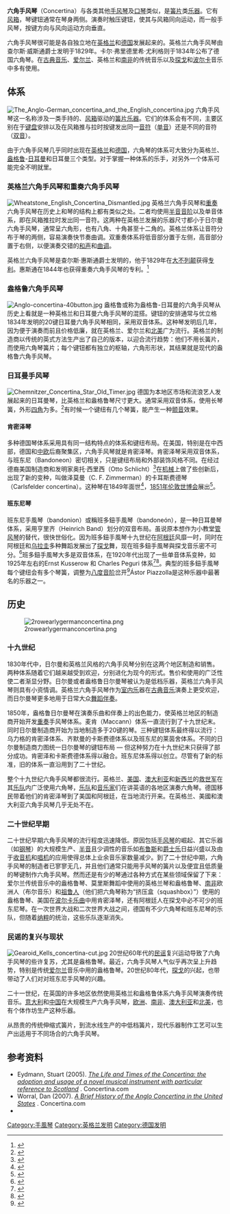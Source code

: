{{refimprove|time=2015-07-06T18:04:56+00:00}}
'''六角手风琴'''（Concertina）与各类其他[[手风琴|手风琴]]及[[口琴|口琴]]类似，是[[簧片|簧片]]类[[乐器|乐器]]。它有[[风箱|风箱]]，琴键钮通常在琴身两侧。演奏时触压键钮，使其与风箱同向运动，而一般手风琴，按键方向与风向运动方向垂直。

六角手风琴很可能是各自独立地在[[英格兰|英格兰]]和[[德国|德国]]发展起来的。英格兰六角手风琴由查尔斯·威斯通爵士发明于1829年。卡尔·弗里德里希·尤利格则于1834年公布了德国六角琴。在[[古典音乐|古典音乐]]、[[爱尔兰|爱尔兰]]、英格兰和[[南非|南非]]的传统音乐以及[[探戈|探戈]]和[[波尔卡|波尔卡]]音乐中多有使用。

== 体系 ==
[[File:The_Anglo-German_concertina_and_the_English_concertina.jpg|right]]
六角手风琴这一名称涉及一类手持的、[[风箱|风箱]]驱动的[[簧片乐器|簧片乐器]]。它们的体系会有不同，主要区别在于[[键盘|键盘]]安排以及在风箱推与拉时按键发出同一[[音符|音符]]（[[单音|单音]]）还是不同的音符（[[双音|双音]]）。  

由于六角手风琴几乎同时出现在[[英格兰|英格兰]]和[[德国|德国]]，六角琴的体系可大致分为英格兰、[[盎格鲁|盎格鲁]]-[[日耳曼|日耳曼]]和日耳曼三个类型。对于掌握一种体系的乐手，对另外一个体系可能完全不明就里。

=== 英格兰六角手风琴和重奏六角手风琴 ===
[[File:Wheatstone_English_Concertina_Dismantled.jpg|right]]
英格兰六角手风琴和[[重奏|重奏]]六角手风琴在历史上和琴的结构上都有类似之处。二者均使用[[半音音阶|半音音阶]]以及单音体系，即在风箱推拉时发出同一音符。这两种在英格兰发展的乐器尺寸都小于日尔曼六角手风琴，通常呈六角形，也有八角、十角甚至十二角的。英格兰体系让音符分布于琴的两侧，容易演奏快节奏曲调。双重奏体系将低音部分置于左侧，高音部分置于右侧，以便演奏交错的[[和声|和声]]和[[曲调|曲调]]。 

英格兰六角手风琴是查尔斯·惠斯通爵士发明的，他于1829年在[[大不列颠|大不列颠]]获得[[专利|专利]]。惠斯通在1844年也获得重奏六角手风琴的专利。<ref name="Meyerbeer2002">{{cite book|author=Giacomo Meyerbeer|title=The Diaries of Giacomo Meyerbeer: The years of celebrity, 1850-1856|url=http://books.google.com/books?id=NyPsNbLpntEC&pg=PA138|date=1 January 2002|publisher=Fairleigh Dickinson Univ Press|isbn=978-0-8386-3844-6|pages=138–}}</ref>

=== 盎格鲁六角手风琴 ===
[[File:Anglo-concertina-40button.jpg|right]]
盎格鲁或称为盎格鲁-日耳曼的六角手风琴从历史上看就是一种英格兰和日耳曼六角手风琴的混搭。键钮的安排通常与优立格1834年发明的20键日耳曼六角手风琴相同，采用双音体系。这种琴发明后几年，因为便于演奏而前且价格低廉，就在英格兰、爱尔兰和[[北美|北美]]广为流行。英格兰的制造商以传统的英式方法生产出了自己的版本，以迎合流行趋势：他们不用长簧片，而使用六角琴簧片；每个键钮都有独立的枢轴，六角形形状，其结果就是现代的盎格鲁六角手风琴。

=== 日耳曼手风琴 ===
[[File:Chemnitzer_Concertina_Star_Old_Timer.jpg|thumb]]
德国为本地区市场和流浪艺人发展起来的日耳曼琴，比英格兰和盎格鲁琴尺寸更大。通常采用双音体系，使用长琴簧，外形[[四角|四角]]为多。<ref name="Simonett2012">{{cite book|author=Helena Simonett|title=The Accordion in the Americas: Klezmer, Polka, Tango, Zydeco, and More!|url=http://books.google.com/books?id=0Rjn2wL0NzMC&pg=PA316|year=2012|publisher=University of Illinois Press|isbn=978-0-252-03720-7|pages=247, 316|access-date=2015-08-05|archive-date=2017-02-16|archive-url=https://web.archive.org/web/20170216190926/https://books.google.com/books?id=0Rjn2wL0NzMC&pg=PA316|dead-url=no}}</ref>有时候一个键纽有几个琴簧，能产生一种[[顫音_(音樂)|颤音]]效果。

==== 肯密泽琴 ====
多种德国琴体系采用具有同一结构特点的体系和键纽布局。在美国，特别是在中西部，德国和[[中欧|中欧]]后裔聚集区，六角手风琴就是肯密泽琴。肯密泽琴采用双音体系，与班东尼（Bandoneon）密切相关，只是键纽布局和外部装饰风格不同。在经过德裔美国制造商和发明家奥托·西里西（Otto Schlicht）<ref name="Worrall2009">{{cite book|author=Dan Michael Worrall|title=The Anglo-German Concertina: A Social History|url=http://books.google.com/books?id=JKZO1aevsiIC&pg=PA204|date=1 January 2009|publisher=Dan Michael Worrall|isbn=978-0-9825996-1-7}}</ref>{{rp|204}}在[[机械|机械]]上做了些创新后，出现了新的变种，叫做泽莫曼（C. F. Zimmerman）的卡耳斯费德琴（Carlsfelder concertina）。这种琴在1849年面世<ref name="Worrall2009_p1">{{cite book|author=Dan Michael Worrall|title=The Anglo-German Concertina: A Social History|url=http://books.google.com/books?id=1-thWE5XRmsC&pg=PA1|date=1 January 2009|publisher=Dan Michael Worrall|isbn=978-0-9825996-0-0|pages=1–}}</ref>，[[1851年伦敦世博会|1851年伦敦世博会]]展出<ref>{{cite book|title=Tango: Geschichte und Geschichten|url=http://books.google.com/books?id=gfvfAAAAMAAJ|year=1999|publisher=Deutscher Taschenbuch|isbn=978-3-423-24182-3|page=74|access-date=2015-07-04|archive-date=2017-02-16|archive-url=https://web.archive.org/web/20170216124621/https://books.google.com/books?id=gfvfAAAAMAAJ|dead-url=no}}</ref>。

==== 班东尼琴 ====
班东尼手風琴（bandonion）或稱班多鈕手風琴（bandoneón），是一种日耳曼琴体系，采用亨里齐（Heinrich Band）划分的双音布局。虽说原本想作为小教堂[[管风琴|管风琴]]的替代，很快世俗化。因为班多鈕手風琴十九世纪在[[阿根廷|阿根廷]]风靡一时，同时在阿根廷和[[乌拉圭|乌拉圭]]多种舞蹈发展出了[[探戈|探戈]]舞，现在班多鈕手風琴與探戈音乐密不可分。<ref name="Groppa2003">{{cite book|author=Carlos G. Groppa|title=The Tango in the United States: A History|url=http://books.google.com/books?id=WyG_fFUKKLgC&pg=PA69|date=30 December 2003|publisher=McFarland|isbn=978-0-7864-2686-7|pages=69–|access-date=2015-08-05|archive-date=2020-03-31|archive-url=https://web.archive.org/web/20200331023807/https://books.google.com/books?id=WyG_fFUKKLgC&pg=PA69|dead-url=no}}</ref>班多鈕手風琴大多是双音体系，在1920年代出现了一些单音体系变种，如1925年左右的Ernst Kusserow 和 Charles Peguri 体系<ref name="Drago2008">{{cite book|author=Alejandro Marcelo Drago|title=Instrumental Tango Idioms in the Symphonic Works and Orchestral Arrangements of Astor Piazzolla. Performance and Notational Problems: A Conductor's Perspective|url=http://books.google.com/books?id=szmYo-voZJEC&pg=PA16|year=2008|publisher=ProQuest|isbn=978-0-549-78323-7|}}</ref>{{rp|18}}<ref name="Bugallo1993">{{cite book|author=Rubén Pérez Bugallo|title=Catálogo ilustrado de instrumentos musicales argentinos|url=http://books.google.com/books?id=Ik3Z5r8r_RUC&pg=PA77|date=1 January 1993|publisher=Ediciones Del Sol|isbn=978-950-9413-49-8|pages=77–|access-date=2015-07-04|archive-date=2017-02-16|archive-url=https://web.archive.org/web/20170216190848/https://books.google.com/books?id=Ik3Z5r8r_RUC&pg=PA77|dead-url=no}}</ref>。典型的班多鈕手風琴每个键纽会有多个琴簧，调整为[[八度音阶|八度音阶]]岔开<ref name="Drago2008_p18">{{cite book|author=Alejandro Marcelo Drago|title=Instrumental Tango Idioms in the Symphonic Works and Orchestral Arrangements of Astor Piazzolla. Performance and Notational Problems: A Conductor's Perspective|url=http://books.google.com/books?id=szmYo-voZJEC&pg=PA18|year=2008|publisher=ProQuest|isbn=978-0-549-78323-7|pages=18–}}</ref>Ástor Piazzolla是这种乐器中最著名的乐器之一。

== 历史 ==
[[File:2rowearlygermanconcertina.png|right]]

=== 十九世纪 ===
1830年代中，日尔曼和英格兰风格的六角手风琴分别在这两个地区制造和销售。两种体系随着它们越来越受到欢迎，分别进化为现今的形式。售价和使用的广泛性使二者渐显分野。日尔曼或者盎格鲁日尔曼琴被认为是低档乐器，英格兰六角手风琴则具有小资情调。英格兰六角手风琴作为[[室内乐|室内乐]]器在[[古典音乐|古典音乐]]演奏上更受欢迎，而日尔曼琴更多地用于日常大众[[舞蹈|舞蹈]][[伴奏|伴奏]]。

1850年，盎格鲁日尔曼琴在演奏乐曲和伴奏上的出色能力，使英格兰地区的制造商开始开发[[重奏|重奏]]手风琴体系。麦肯（Maccann）体系一直流行到了十九世纪末。同时日尔曼制造商开始为当地制造多于20键的琴。三种键钮体系最终得以流行：乌力格的肯密泽体系、齐默曼的卡斯费德体系以及班东尼的莱茵舍体系。不同的日尔曼制造商力图统一日尔曼琴的键钮布局 — 但这种努力在十九世纪末只获得了部分成功。肯密泽和卡斯费德体系得以融合。班东尼体系得以创立。尽管有了新的标准，旧的体系一直沿用到了二十世纪。

整个十九世纪六角手风琴都很流行。英格兰、[[美国|美国]]、[[澳大利亚|澳大利亚]]和[[新西兰|新西兰]]的[[救世军|救世军]]在其[[乐队|乐队]]内广泛使用六角琴，[[乐队|乐队]]和[[音乐家|音乐家]]们在讲英语的各地区演奏六角琴。德国移民带着他们的肯密泽琴到了美国和阿根廷，在当地流行开来。在英格兰、美國和澳大利亚六角手风琴几乎无处不在。

=== 二十世纪早期 ===
二十世纪早期六角手风琴的流行程度迅速降低。原因包括[[手风琴|手风琴]]的崛起、其它乐器（如[[钢琴|钢琴]]）的大规模生产、[[半音|半音]]且少调性的音乐如[[布鲁斯|布鲁斯]]和[[爵士乐|爵士乐]]日益兴盛以及由于[[收音机|收音机]]和[[唱机|唱机]]的应用使得总体上业余音乐家数量减少。到了二十世纪中期，六角手风琴的制造者已寥寥无几，并且他们通常只能用手风琴的簧片以及便宜且低质量的琴键制作六角手风琴。然而还是有少的琴通过各种方式在某些领域保留了下来：爱尔兰传统音乐中的盎格鲁琴、莫里斯舞蹈中使用的英格兰琴和盎格鲁琴、[[南非|南非]]欧洲人（布尔音乐）和[[祖鲁人|祖鲁人]]（他们把六角琴称为“挤压盒（squashbox）”）使用的盎格鲁琴、美国在[[波尔卡乐曲|波尔卡乐曲]]中用肯密泽琴，还有阿根廷人在探戈中必不可少的班东尼琴。在一次世界大战和二次世界大战之间，德国有不少六角琴和班东尼琴的乐队，但随着[[纳粹|纳粹]]的统治，这些乐队逐渐消失。

=== 民谣的复兴与现状 ===
[[File:Gearoid_Kells_concertina-cut.jpg|right]]
20世纪60年代的[[民谣|民谣]]复兴运动导致了六角手风琴的些许复苏，尤其是盎格鲁琴。最近，六角手风琴人气似乎再次呈上升趋势，特别是传统[[爱尔兰|爱尔兰]]音乐中用的盎格鲁琴。20世纪80年代，[[探戈|探戈]]的兴起，也带带动了人们对对班东尼手风琴的兴趣。

二十一世纪，在英国的许多地区依然使用英格兰和盎格鲁体系六角手风琴演奏传统音乐。[[意大利|意大利]]和[[中国|中国]]在大规模生产六角手风琴，[[欧洲|欧洲]]、[[南非|南非]]、[[澳大利亚|澳大利亚]]和[[北美|北美]]，也有个体作坊生产这种乐器。

从昂贵的传统伸缩式簧片，到流水线生产的中低档簧片，现代乐器制作工艺可以生产出适用于不同场合的六角手风琴。

== 参考资料 ==
{{Reflist}}
* Eydmann, Stuart (2005). [http://www.concertina.com/eydmann/life-and-times/index.htm ''The Life and Times of the Concertina: the adoption and usage of a novel musical instrument with particular reference to Scotland''] {{Wayback|url=http://www.concertina.com/eydmann/life-and-times/index.htm |date=20200221125106 }}. Concertina.com
* Worral, Dan (2007). [http://www.concertina.com/worrall/anglo-in-united-states/index.htm ''A Brief History of the Anglo Concertina in the United States''] {{Wayback|url=http://www.concertina.com/worrall/anglo-in-united-states/index.htm |date=20200130232706 }}. Concertina.com
* {{cite book|author=Dan Michael Worrall|title=The Anglo-German Concertina: A Social History|url=http://books.google.com/books?id=1-thWE5XRmsC&pg=PA183|date=1 January 2009|publisher=Dan Michael Worrall|isbn=978-0-9825996-0-0|pages=183–}}

[[Category:手風琴|Category:手風琴]]
[[Category:英格兰发明|Category:英格兰发明]]
[[Category:德国发明|Category:德国发明]]